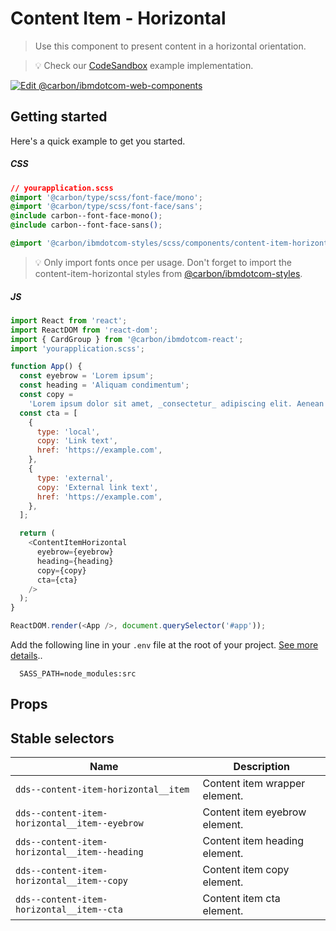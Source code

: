 
# Content Item - Horizontal

> Use this component to present content in a horizontal orientation.

> 💡 Check our
> [CodeSandbox](https://githubbox.com/carbon-design-system/carbon-for-ibm-dotcom/tree/master/packages/react/examples/codesandbox/components/ContentItemHorizontal)
> example implementation.

[![Edit @carbon/ibmdotcom-web-components](https://codesandbox.io/static/img/play-codesandbox.svg)](https://githubbox.com/carbon-design-system/carbon-for-ibm-dotcom/tree/master/packages/react/examples/codesandbox/components/ContentItemHorizontal)

## Getting started

Here's a quick example to get you started.

##### CSS

```css
// yourapplication.scss
@import '@carbon/type/scss/font-face/mono';
@import '@carbon/type/scss/font-face/sans';
@include carbon--font-face-mono();
@include carbon--font-face-sans();

@import '@carbon/ibmdotcom-styles/scss/components/content-item-horizontal/content-item-horizontal';
```

> 💡 Only import fonts once per usage. Don't forget to import the
> content-item-horizontal styles from
> [@carbon/ibmdotcom-styles](https://github.com/carbon-design-system/carbon-for-ibm-dotcom/blob/master/packages/styles).

##### JS

```javascript
import React from 'react';
import ReactDOM from 'react-dom';
import { CardGroup } from '@carbon/ibmdotcom-react';
import 'yourapplication.scss';

function App() {
  const eyebrow = 'Lorem ipsum';
  const heading = 'Aliquam condimentum';
  const copy =
    'Lorem ipsum dolor sit amet, _consectetur_ adipiscing elit. Aenean et ultricies est. Mauris iaculis eget dolor nec hendrerit. Phasellus at elit sollicitudin.';
  const cta = [
    {
      type: 'local',
      copy: 'Link text',
      href: 'https://example.com',
    },
    {
      type: 'external',
      copy: 'External link text',
      href: 'https://example.com',
    },
  ];

  return (
    <ContentItemHorizontal
      eyebrow={eyebrow}
      heading={heading}
      copy={copy}
      cta={cta}
    />
  );
}

ReactDOM.render(<App />, document.querySelector('#app'));
```

Add the following line in your `.env` file at the root of your project.
[See more details](https://github.com/carbon-design-system/carbon-for-ibm-dotcom/tree/master/packages/styles#usage)..

```
  SASS_PATH=node_modules:src
```

## Props

<Props of={ContentItemHorizontal} />

## Stable selectors

| Name                                          | Description                   |
| --------------------------------------------- | ----------------------------- |
| `dds--content-item-horizontal__item`          | Content item wrapper element. |
| `dds--content-item-horizontal__item--eyebrow` | Content item eyebrow element. |
| `dds--content-item-horizontal__item--heading` | Content item heading element. |
| `dds--content-item-horizontal__item--copy`    | Content item copy element.    |
| `dds--content-item-horizontal__item--cta`     | Content item cta element.     |

<Description markdown={contributing} />
